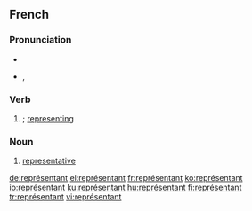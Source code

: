 ==French==

===Pronunciation===
* {{audio|Fr-représentant.ogg|audio}}
* {{IPA|/ʁə.pʁe.zɑ̃.tɑ̃/|lang=fr}}, {{SAMPA|/R@.pRe.zA~.tA~/}}

===Verb===
{{infl|fr|present participle}}

# {{present participle of|[[représenter]]|lang=fr}}; [[representing]]

===Noun===
{{fr-noun|m|f=représentante}}

# [[representative]]

[[de:représentant]]
[[el:représentant]]
[[fr:représentant]]
[[ko:représentant]]
[[io:représentant]]
[[ku:représentant]]
[[hu:représentant]]
[[fi:représentant]]
[[tr:représentant]]
[[vi:représentant]]
